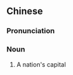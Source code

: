 {{also|京华}}
==Chinese==
{{zh-forms|s=京华}}

===Pronunciation===
{{zh-pron
|m=jīnghuá
|c=ging1 waa4
|mn=kiaⁿ-hôa
|cat=n
}}

===Noun===
{{zh-noun}}

# A nation's capital
